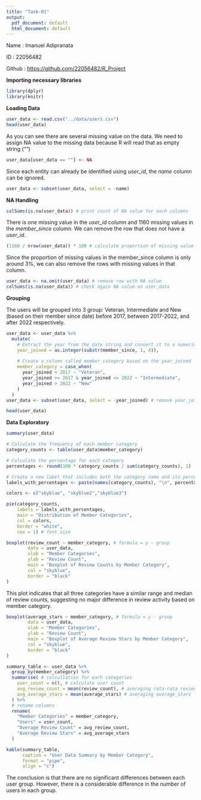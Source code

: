 ```yaml
---
title: "Task-01"
output:
  pdf_document: default
  html_document: default
---
```


Name : Imanuel Adipranata

ID : 22056482

Github : <https://github.com/22056482/R_Project>

**Importing necessary libraries**

```r
library(dplyr)
library(knitr)
```

**Loading Data**

```r
user_data <- read.csv("../data/users.csv")
head(user_data)
```

As you can see there are several missing value on the data. We need to assign NA value to the missing data because R will read that as empty string ("")

```r
user_data[user_data == ""] <- NA
```

Since each entity can already be identified using *user_id*, the *name* column can be ignored.

```r
user_data <- subset(user_data, select = -name)
```

**NA Handling**

```r
colSums(is.na(user_data)) # print count of NA value for each columns
```

There is one missing value in the *user_id* column and 1160 missing values in the *member_since* column. We can remove the row that does not have a *user_id*.

```r
(1160 / nrow(user_data)) * 100 # calculate proportion of missing value on member_since column
```

Since the proportion of missing values in the member_since column is only around 3%, we can also remove the rows with missing values in that column.

```r
user_data <- na.omit(user_data) # remove row with NA value
colSums(is.na(user_data)) # check again NA value on user_data
```

**Grouping**

The users will be grouped into 3 group: Veteran, Intermediate and New (based on their member since date) before 2017, between 2017-2022, and after 2022 respectively.

```r
user_data <- user_data %>%
  mutate(
    # Extract the year from the date string and convert it to a numeric format
    year_joined = as.integer(substr(member_since, 1, 4)),
    
    # Create a column called member_category based on the year_joined
    member_category = case_when(
      year_joined < 2017 ~ "Veteran",
      year_joined >= 2017 & year_joined <= 2022 ~ "Intermediate",
      year_joined > 2022 ~ "New"
    )
  )
user_data <- subset(user_data, select = -year_joined) # remove year_joined column

head(user_data)
```

**Data Exploratory**

```r
summary(user_data)
```

```r
# Calculate the frequency of each member category
category_counts <- table(user_data$member_category)

# Calculate the percentage for each category
percentages <- round(100 * category_counts / sum(category_counts), 1)

# Create a new label that includes both the category name and its percentage
labels_with_percentages <- paste(names(category_counts), "\n", percentages, "%", sep = "")

colors <- c("skyblue", "skyblue2","skyblue3")

pie(category_counts,
    labels = labels_with_percentages,
    main = "Distribution of Member Categories",
    col = colors,
    border = "white",
    cex = 1) # font size
```

```r
boxplot(review_count ~ member_category, # formula = y - group
        data = user_data,
        xlab = "Member Categories",
        ylab = "Review Count",
        main = "Boxplot of Review Counts by Member Category",
        col = "skyblue",
        border = "black"
)
```

This plot indicates that all three categories have a similar range and median of review counts, suggesting no major difference in review activity based on member category.

```r
boxplot(average_stars ~ member_category, # formula = y - group
        data = user_data,
        xlab = "Member Categories",
        ylab = "Review Count",
        main = "Boxplot of Average Review Stars by Member Category",
        col = "skyblue",
        border = "black"
)
```

```r
summary_table <- user_data %>%
  group_by(member_category) %>%
  summarise( # calcullation for each categories
    user_count = n(), # calculate user count
    avg_review_count = mean(review_count), # averaging rata-rata review_count
    avg_average_stars = mean(average_stars) # averaging average_stars
  ) %>%
  # rename columns
  rename(
    "Member Categories" = member_category,
    "Users" = user_count,
    "Average Review Count" = avg_review_count,
    "Average Review Stars" = avg_average_stars
  )

kable(summary_table,
      caption = "User Data Summary by Member Category",
      format = "pipe",
      align = "c")
```

The conclusion is that there are no significant differences between each user group. However, there is a considerable difference in the number of users in each group.
